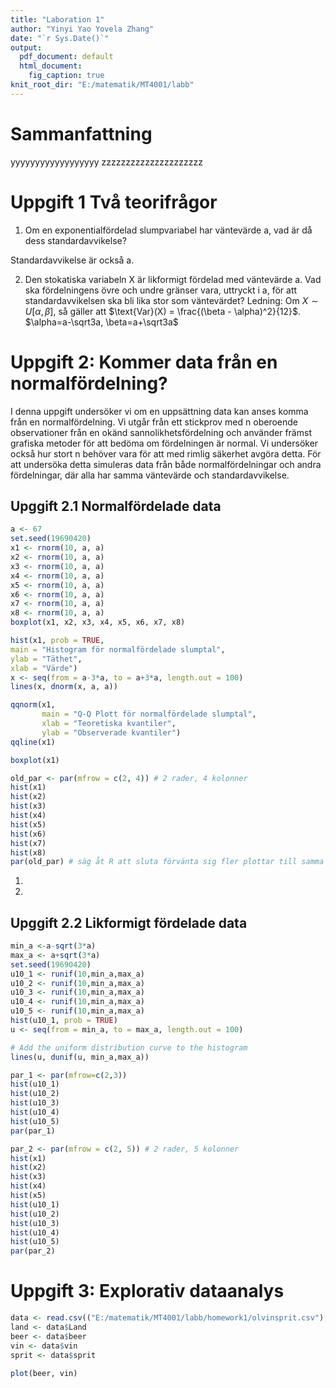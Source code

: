 ```yaml
---
title: "Laboration 1"
author: "Yinyi Yao Yovela Zhang"
date: "`r Sys.Date()`"
output:
  pdf_document: default
  html_document:
    fig_caption: true
knit_root_dir: "E:/matematik/MT4001/labb"
---
```


# Sammanfattning
yyyyyyyyyyyyyyyyyy
zzzzzzzzzzzzzzzzzzzzz

# Uppgift 1 Två teorifrågor
1. Om en exponentialfördelad slumpvariabel har väntevärde a, vad är då dess standardavvikelse?

Standardavvikelse är också a.

2. Den stokatiska variabeln X är likformigt fördelad med väntevärde a. Vad ska fördelningens övre och
undre gränser vara, uttryckt i a, för att standardavvikelsen ska bli lika stor som väntevärdet? Ledning:
Om $X \sim U[\alpha, \beta]$, så gäller att $\text{Var}(X) = \frac{(\beta - \alpha)^2}{12}$.
$\alpha=a-\sqrt3a, \beta=a+\sqrt3a$

# Uppgift 2: Kommer data från en normalfördelning?
I denna uppgift undersöker vi om en uppsättning data kan anses komma från en normalfördelning. Vi utgår från ett stickprov med n oberoende observationer  från en okänd sannolikhetsfördelning och använder främst grafiska metoder för att bedöma om fördelningen är normal. Vi undersöker också hur stort n behöver vara för att med rimlig säkerhet avgöra detta. För att undersöka detta simuleras data från både normalfördelningar och andra fördelningar, där alla har samma väntevärde och standardavvikelse.

## Upggift 2.1  Normalfördelade data
```r
a <- 67
set.seed(19690420)
x1 <- rnorm(10, a, a)
x2 <- rnorm(10, a, a) 
x3 <- rnorm(10, a, a)
x4 <- rnorm(10, a, a)
x5 <- rnorm(10, a, a) 
x6 <- rnorm(10, a, a)
x7 <- rnorm(10, a, a)
x8 <- rnorm(10, a, a) 
boxplot(x1, x2, x3, x4, x5, x6, x7, x8)
```
```r
hist(x1, prob = TRUE,
main = "Histogram för normalfördelade slumptal",
ylab = "Täthet",
xlab = "Värde")
x <- seq(from = a-3*a, to = a+3*a, length.out = 100)
lines(x, dnorm(x, a, a))
```
```r
qqnorm(x1,
       main = "Q-Q Plott för normalfördelade slumptal", 
       xlab = "Teoretiska kvantiler", 
       ylab = "Observerade kvantiler")
qqline(x1)
```
```r
boxplot(x1)
```



```r
old_par <- par(mfrow = c(2, 4)) # 2 rader, 4 kolonner
hist(x1)
hist(x2)
hist(x3)
hist(x4)
hist(x5)
hist(x6)
hist(x7)
hist(x8)
par(old_par) # säg åt R att sluta förvänta sig fler plottar till samma fönster
```


1.
2.

## Upggift 2.2 Likformigt fördelade data
```r
min_a <-a-sqrt(3*a)
max_a <- a+sqrt(3*a)
set.seed(19690420)
u10_1 <- runif(10,min_a,max_a)
u10_2 <- runif(10,min_a,max_a)
u10_3 <- runif(10,min_a,max_a)
u10_4 <- runif(10,min_a,max_a)
u10_5 <- runif(10,min_a,max_a)
hist(u10_1, prob = TRUE)
u <- seq(from = min_a, to = max_a, length.out = 100)

# Add the uniform distribution curve to the histogram
lines(u, dunif(u, min_a,max_a))
```
```r
par_1 <- par(mfrow=c(2,3))
hist(u10_1)
hist(u10_2)
hist(u10_3)
hist(u10_4)
hist(u10_5)
par(par_1)
```

```r
par_2 <- par(mfrow = c(2, 5)) # 2 rader, 5 kolonner
hist(x1)
hist(x2)
hist(x3)
hist(x4)
hist(x5)
hist(u10_1)
hist(u10_2)
hist(u10_3)
hist(u10_4)
hist(u10_5)
par(par_2) 
```

# Uppgift 3: Explorativ dataanalys
```r
data <- read.csv(("E:/matematik/MT4001/labb/homework1/olvinsprit.csv"), header = TRUE)
land <- data$Land
beer <- data$beer
vin <- data$vin
sprit <- data$sprit
```
```r
plot(beer, vin)
```

